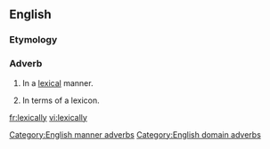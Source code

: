 ==English==

===Etymology===
{{suffix|lexical|ly}}

===Adverb===
{{en-adv|-}}

# {{context|manner}} In a [[lexical]] manner.
# {{context|domain}} In terms of a lexicon.

[[Category:English manner adverbs]]
[[Category:English domain adverbs]]
[[fr:lexically]]
[[vi:lexically]]